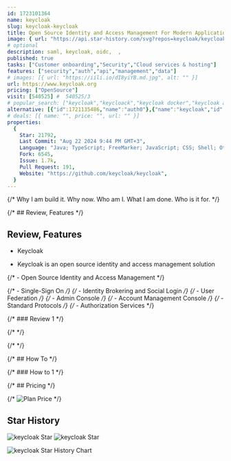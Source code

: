 ```yaml
---
id: 1723101364
name: keycloak
slug: keycloak-keycloak
title: Open Source Identity and Access Management For Modern Applications and Services
image: { url: "https://api.star-history.com/svg?repos=keycloak/keycloak" }
# optional
description: saml, keycloak, oidc,  ,
published: true
tasks: ["Customer onboarding","Security","Cloud services & hosting"]
features: ["security","auth","api","management","data"]
# images: [{ url: "https://iili.io/dI8yiYB.md.jpg", alt: "" }]
url: https://www.keycloak.org
pricing: ["OpenSource"]
visit: [540525] #  540525/3
# popular_search: ["keycloak","keycloack","keycloak docker","keycloak api","keycloak documentation"]
alternative: [{"id":1721135486,"name":"auth0"},{"name":"keycloak","id":1723101364},{"name":"Zitadel","id":1722930939},{"name":"logto","id":1723145085},{"name":"hanko","id":1722930968},{"name":"Authentik","id":1722756392},{"name":"logseq","id":1722747917},{"name":"hydra","id":1723101390}]
# deals: [{ name: "", price: "", url: "" }]
properties:
  {
    Star: 21792,
    Last Commit: "Aug 22 2024 9:44 PM GMT+3",
    Language: "Java; TypeScript; FreeMarker; JavaScript; CSS; Shell; Other",
    Fork: 6545,
    Issue: 1.7k,
    Pull Request: 191,
    Website: "https://github.com/keycloak/keycloak",
  }
---
```


{/* Why I am build it. Why now. Who am I. What I am done. Who is it for. */}

{/* ## Review, Features */}

## Review, Features

- Keycloak

- Keycloak is an open source identity and access management solution


{/* - Open Source Identity and Access Management */}

{/* - Single-Sign On */}
{/* - Identity Brokering and Social Login */}
{/* - User Federation */}
{/* - Admin Console */}
{/* - Account Management Console */}
{/* - Standard Protocols */}
{/* - Authorization Services */}

{/* ### Review 1 */}

{/* <DetailYoutube videoId="" startTime={0} /> */}

{/* <Twitters ids=[] /> */}

{/* ## How To */}

{/* ### How to 1 */}

{/* ## Pricing */}

{/* <Img src="" alt="Plan Price" /> */}

## Star History

![keycloak Star](https://img.shields.io/github/stars/keycloak/keycloak?style=flat%22)
![keycloak Star](https://img.shields.io/github/last-commit/keycloak/keycloak?style=flat%22)

![keycloak Star History Chart](https://api.star-history.com/svg?repos=keycloak/keycloak)
